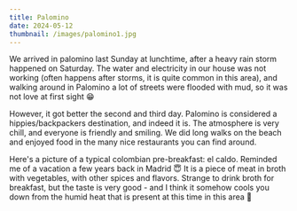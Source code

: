 ```yaml
---
title: Palomino
date: 2024-05-12
thumbnail: /images/palomino1.jpg
---
```


We arrived in palomino last Sunday at lunchtime, after a heavy rain storm happened on Saturday. The water and electricity in our house was not working (often happens after storms, it is quite common in this area), and walking around in Palomino a lot of streets were flooded with mud, so it was not love at first sight 😁

However, it got better the second and third day. Palomino is considered a hippies/backpackers destination, and indeed it is. The atmosphere is very chill, and everyone is friendly and smiling. We did long walks on the beach and enjoyed food in the many nice restaurants you can find around.

<ImageComponent src="/images/palomino1.jpg" alt="Palomino1" />
<ImageComponent src="/images/palomino2.jpg" alt="Palomino2" />
<ImageComponent src="/images/palomino3.jpg" alt="Palomino3" />
<ImageComponent src="/images/palomino4.jpg" alt="Palomino4" />
<ImageComponent src="/images/palomino5.jpg" alt="Palomino5" />

Here's a picture of a typical colombian pre-breakfast: el caldo. Reminded me of a vacation a few years back in Madrid 😇 It is a piece of meat in broth with vegetables, with other spices and flavors. Strange to drink broth for breakfast, but the taste is very good - and I think it somehow cools you down from the humid heat that is present at this time in this area 🥵

<ImageComponent src="/images/palomino6.jpg" alt="Palomino6" />


